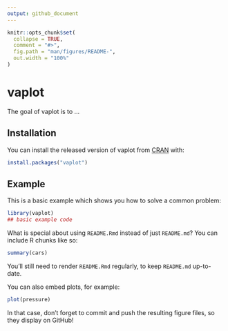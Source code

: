 ```yaml
---
output: github_document
---
```


<!-- README.md is generated from README.Rmd. Please edit that file -->

```r
knitr::opts_chunk$set(
  collapse = TRUE,
  comment = "#>",
  fig.path = "man/figures/README-",
  out.width = "100%"
)
```
# vaplot

<!-- badges: start -->
<!-- badges: end -->

The goal of vaplot is to ...

## Installation

You can install the released version of vaplot from [CRAN](https://CRAN.R-project.org) with:

``` r
install.packages("vaplot")
```

## Example

This is a basic example which shows you how to solve a common problem:

```r
library(vaplot)
## basic example code
```

What is special about using `README.Rmd` instead of just `README.md`? You can include R chunks like so:

```r
summary(cars)
```

You'll still need to render `README.Rmd` regularly, to keep `README.md` up-to-date.

You can also embed plots, for example:

```r
plot(pressure)
```

In that case, don't forget to commit and push the resulting figure files, so they display on GitHub!
